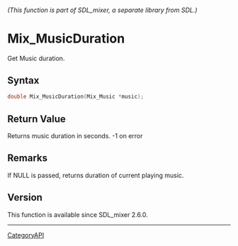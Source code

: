 ====== (This function is part of SDL_mixer, a separate library from SDL.) ======
= Mix_MusicDuration =

Get Music duration.

== Syntax ==

<syntaxhighlight lang='c'>
double Mix_MusicDuration(Mix_Music *music);
</syntaxhighlight>

== Return Value ==

Returns music duration in seconds. -1 on error

== Remarks ==

If NULL is passed, returns duration of current playing music.

== Version ==

This function is available since SDL_mixer 2.6.0.

----
[[CategoryAPI]]


